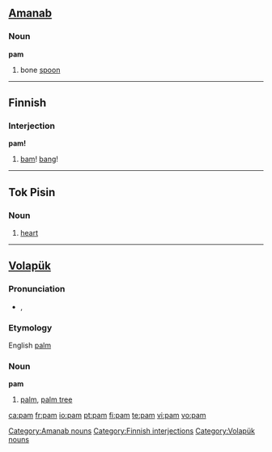 {{also|Pam|PAM|рат}}
==[[Amanab]]==

===Noun===
'''pam'''

# bone [[spoon]]

[[Category:Amanab nouns]]

----

==Finnish==

===Interjection===
'''pam!'''

# [[bam]]! [[bang]]!

[[Category:Finnish interjections]]

----

==Tok Pisin==

===Noun===
{{infl|tpi|noun}}

#{{anatomy|lang=tpi}} [[heart]]


----

==[[Volapük]]==
{{vo-noun|pam}}

===Pronunciation===
* {{IPA|/pam/|lang=vo}}, {{SAMPA|/pam/}}

===Etymology===
English [[palm]]

===Noun===
'''pam'''

# [[palm]], [[palm tree]]

[[Category:Volapük nouns]]

[[ca:pam]]
[[fr:pam]]
[[io:pam]]
[[pt:pam]]
[[fi:pam]]
[[te:pam]]
[[vi:pam]]
[[vo:pam]]